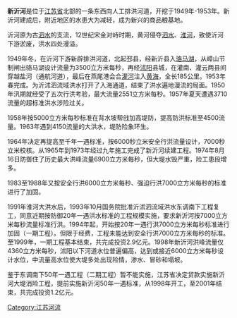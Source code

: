 '''新沂河'''是位于[[江苏省|江苏省]]北部的一条东西向人工排洪河道，开挖于1949年-1953年。新沂河建成后，附近地区的水患大为减轻，成为新兴的商品粮基地。

沂河原为古[[泗水_(河流)|泗水]]的支流，12世纪宋金对峙时期，黄河侵夺[[泗水_(河流)|泗水]]、[[淮河|淮河]]，致使沂河下游淤废，洪水四处漫溢。

1949年冬，在沂河下游新辟排洪河道，北起邳县，经新沂县入[[骆马湖|骆马湖]]，从嶂山节制闸出骆马湖设计流量为3500立方米每秒，再经[[沭阳|沭阳]]县城，在灌南、灌云两县间穿越盐河（通航河道），最后在燕尾港会合[[灌河_(黄海)|灌河]]注入[[黄海|黄海]]，全长185公里。1953年春完成。为沂沭泗流域洪水打开了入海通道，结束了洪水遍地漫流的局面。1950年汛期就经受了五次行洪考验，最大流量2551立方米每秒。1957年夏天遭遇3710流量的超标准洪水涉险过关。

1958年按5000立方米每秒标准在背水坡帮戗加高堤防，提高防洪标准至4500流量。1963年遇到4150流量的大洪水，堤防险象环生。

1964年决定再提高至千年一遇标准，按6000秒立米安全行洪流量设计，7000秒立米校核。从1965年到1973年经过九年施工完成了新沂河续建工程。1974年8月16日防御住了历史最大洪峰流量6900立方米每秒，但大堤水毁严重，险工患段增多。

1983至1988年又按安全行洪6000立方米每秒、强迫行洪7000立方米每秒的标准进行了加固。

1991年淮河大洪水后，1993年10月国务院批准沂沭泗流域洪水东调南下工程复工，同意近期按防御20年一遇洪水标准的工程规模实施，要求新沂河按7000立方米每秒流量标准行洪。1994年起，开始按20年一遇行洪7000立方米每秒标准进行加固（一期工程）。但限于经费，工程未能达到安全行洪7000立方米每秒的标准。至1999年，一期工程基本结束，共完成投资2.9亿元。1998年新沂河洪峰流量仅4360立方米每秒，沭阳以下河道水位普遍偏高，达到或接近6000立方米每秒设计水位，中流量高水位使大堤多处出现险情，渗水、冒砂和塌坡。

鉴于东调南下50年一遇工程（二期工程）暂不能实施，江苏省决定贷款实施新沂河大堤消险工程，提前实施新沂河50年一遇标准，从1998年开工，至2001年结束，共完成投资1.2亿元。

[[Category:江苏河流|Category:江苏河流]]